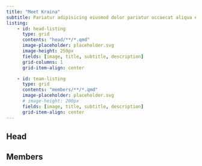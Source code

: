 ```yaml
---
title: "Meet Kraina"
subtitle: Pariatur adipisicing eiusmod dolor pariatur occaecat aliqua exercitation. 
listing:
    - id: head-listing
      type: grid
      contents: "head/**/*.qmd"
      image-placeholder: placeholder.svg
      image-height: 250px
      fields: [image, title, subtitle, description]
      grid-columns: 1
      grid-item-align: center

    - id: team-listing
      type: grid
      contents: "members/**/*.qmd"
      image-placeholder: placeholder.svg
      # image-height: 200px
      fields: [image, title, subtitle, description]
      grid-item-align: center
---
```


## Head

:::{#head-listing}
:::

## Members

:::{#team-listing}
:::
